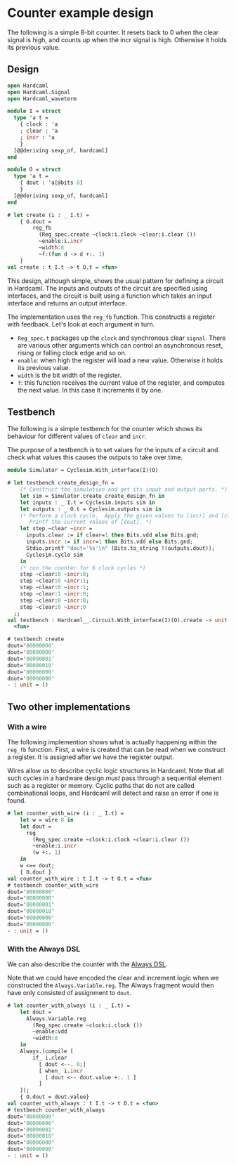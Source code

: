 # Counter example design

<!--
```ocaml
# Hardcaml.Caller_id.set_mode Disabled
- : unit = ()
```
-->

The following is a simple 8-bit counter. It resets back to 0 when the
clear signal is high, and counts up when the incr signal is high.
Otherwise it holds its previous value.

## Design

```ocaml
open Hardcaml
open Hardcaml.Signal
open Hardcaml_waveterm

module I = struct
  type 'a t =
    { clock : 'a
    ; clear : 'a
    ; incr : 'a
    }
  [@@deriving sexp_of, hardcaml]
end

module O = struct
  type 'a t =
    { dout : 'a[@bits 8]
    }
  [@@deriving sexp_of, hardcaml]
end
```

```ocaml
# let create (i : _ I.t) =
    { O.dout =
        reg_fb
          (Reg_spec.create ~clock:i.clock ~clear:i.clear ())
          ~enable:i.incr
          ~width:8
          ~f:(fun d -> d +:. 1)
    }
val create : t I.t -> t O.t = <fun>
```

This design, although simple, shows the usual pattern for defining a
circuit in Hardcaml. The inputs and outputs of the circuit are
specified using interfaces, and the circuit is built using a
function which takes an input interface and returns an output
interface.

The implementation uses the `reg_fb` function. This constructs a
register with feedback. Let's look at each argument in turn.

- `Reg_spec.t` packages up the `clock` and synchronous clear `signal`.
  There are various other arguments which can control an asynchronous
  reset, rising or falling clock edge and so on.
- `enable`: when high the register will load a new value. Otherwise it
  holds its previous value.
- `width` is the bit width of the register.
- `f`: this function receives the current value of the
  register, and computes the next value. In this case it increments it
  by one.

## Testbench

The following is a simple testbench for the counter which shows its
behaviour for different values of `clear` and `incr`.

The purpose of a testbench is to set values for the inputs of a
circuit and check what values this causes the outputs to take over
time.

```ocaml
module Simulator = Cyclesim.With_interface(I)(O)
```

```ocaml
# let testbench create_design_fn =
    (* Construct the simulation and get its input and output ports. *)
    let sim = Simulator.create create_design_fn in
    let inputs : _ I.t = Cyclesim.inputs sim in
    let outputs : _ O.t = Cyclesim.outputs sim in
    (* Perform a clock cycle.  Apply the given values to [incr] and [clear].
       Printf the current values of [dout]. *)
    let step ~clear ~incr =
      inputs.clear := if clear=1 then Bits.vdd else Bits.gnd;
      inputs.incr := if incr=1 then Bits.vdd else Bits.gnd;
      Stdio.printf "dout='%s'\n" (Bits.to_string !(outputs.dout));
      Cyclesim.cycle sim
    in
    (* run the counter for 6 clock cycles *)
    step ~clear:0 ~incr:0;
    step ~clear:0 ~incr:1;
    step ~clear:0 ~incr:1;
    step ~clear:1 ~incr:0;
    step ~clear:0 ~incr:0;
    step ~clear:0 ~incr:0
  ;;
val testbench : Hardcaml__.Circuit.With_interface(I)(O).create -> unit =
  <fun>

# testbench create
dout='00000000'
dout='00000000'
dout='00000001'
dout='00000010'
dout='00000000'
dout='00000000'
- : unit = ()
```

## Two other implementations

### With a wire

The following implemention shows what is actually happening within the
`reg_fb` function. First, a wire is created that can be read when we
construct a register. It is assigned after we have the register
output.

Wires allow us to describe cyclic logic structures in Hardcaml. Note
that all such cycles in a hardware design *must* pass through a
sequential element such as a register or memory. Cyclic paths that do
not are called combinational loops, and Hardcaml will detect and raise
an error if one is found.

```ocaml
# let counter_with_wire (i : _ I.t) =
    let w = wire 8 in
    let dout =
      reg
        (Reg_spec.create ~clock:i.clock ~clear:i.clear ())
        ~enable:i.incr
        (w +:. 1)
    in
    w <== dout;
    { O.dout }
val counter_with_wire : t I.t -> t O.t = <fun>
# testbench counter_with_wire
dout='00000000'
dout='00000000'
dout='00000001'
dout='00000010'
dout='00000000'
dout='00000000'
- : unit = ()
```

### With the Always DSL

We can also describe the counter with the [Always DSL](./always.mdx).

Note that we could have encoded the clear and increment logic when we
constructed the `Always.Variable.reg`. The Always fragment would then
have only consisted of assignment to `dout`.

```ocaml
# let counter_with_always (i : _ I.t) =
    let dout =
      Always.Variable.reg
        (Reg_spec.create ~clock:i.clock ())
        ~enable:vdd
        ~width:8
    in
    Always.(compile [
        if_ i.clear
          [ dout <--. 0;]
          [ when_ i.incr
            [ dout <-- dout.value +:. 1 ]
          ]
    ]);
    { O.dout = dout.value}
val counter_with_always : t I.t -> t O.t = <fun>
# testbench counter_with_always
dout='00000000'
dout='00000000'
dout='00000001'
dout='00000010'
dout='00000000'
dout='00000000'
- : unit = ()
```
